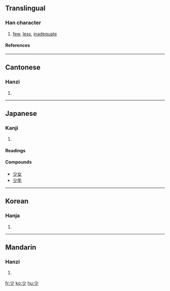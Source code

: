 ==Translingual==
===Han character===
{{Han char|rn=42|rad=小|as=01|sn=4|four=9020<sub>0</sub>|canj=火竹 (FH)}}
# [[few]], [[less]], [[inadequate]]
====References====
{{Han ref|kx=0296.200|dkj=07475|dj=0590.020|hdz=10561.020|uh=5C11|ud=23569|bh=A4D6|bd=42198}}
----
==Cantonese==
===Hanzi===
{{yue-hanzi|jyut=|y=siu2, siu3}}
# {{defn|Cantonese}}
----
==Japanese==
===Kanji===
{{ja-kanji|grade=2|rs=小01}}
# {{defn|Japanese}} 
====Readings====
{{ja-readings|on=[[しょう]] (shō), [[せう]] (seu)|kun=[[すくない]] (sukunai), [[すこし]] (sukoshi), [[しばらく]] (shibaraku)}}

====Compounds====
*[[少女]]
*[[少年]]
----
==Korean==
===Hanja===
{{ko-hanja|hangeul=소|eumhun=적을|rv=so|mr=so}}
# {{defn|Korean}}
----
==Mandarin==
===Hanzi===
{{cmn-hanzi|pin=[[shǎo]] (shao3)|wg=shao<sup>3</sup>}}
# {{defn|Mandarin}}

[[fr:少]]
[[ko:少]]
[[hu:少]]